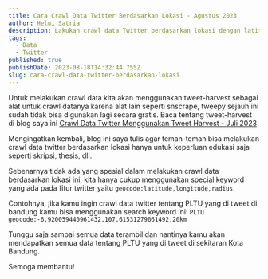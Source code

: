 ```yaml
---
title: Cara Crawl Data Twitter Berdasarkan Lokasi - Agustus 2023
author: Helmi Satria
description: Lakukan crawl data Twitter berdasarkan lokasi dengan latitude, longitude, radius. Atasi batasan dan gunakan dengan bijak. Masih bekerja di Agustus 2023.
tags:
  - Data
  - Twitter
published: true
publishDate: 2023-08-18T14:32:44.755Z
slug: cara-crawl-data-twitter-berdasarkan-lokasi
---
```


Untuk melakukan crawl data kita akan menggunakan tweet-harvest sebagai alat untuk crawl datanya karena alat lain seperti snscrape, tweepy sejauh ini sudah tidak bisa digunakan lagi secara gratis. Baca tentang tweet-harvest di blog saya ini [Crawl Data Twitter Menggunakan Tweet Harvest - Juli 2023](https://helmisatria.com/blog/crawl-data-twitter-menggunakan-tweet-harvest)

Mengingatkan kembali, blog ini saya tulis agar teman-teman bisa melakukan crawl data twitter berdasarkan lokasi hanya untuk keperluan edukasi saja seperti skripsi, thesis, dll.

Sebenarnya tidak ada yang spesial dalam melakukan crawl data berdasarkan lokasi ini, kita hanya cukup menggunakan special keyword yang ada pada fitur twitter yaitu `geocode:latitude,longitude,radius`.

Contohnya, jika kamu ingin crawl data twitter tentang PLTU yang di tweet di bandung kamu bisa menggunakan search keyword ini: `PLTU geocode:-6.920059440961432,107.61531279061492,20km`

Tunggu saja sampai semua data terambil dan nantinya kamu akan mendapatkan semua data tentang PLTU yang di tweet di sekitaran Kota Bandung.

Semoga membantu!
